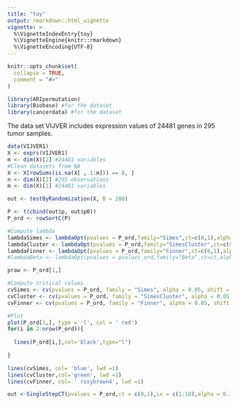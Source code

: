 ```yaml
---
title: "toy"
output: rmarkdown::html_vignette
vignette: >
  %\VignetteIndexEntry{toy}
  %\VignetteEngine{knitr::rmarkdown}
  %\VignetteEncoding{UTF-8}
---
```


```r
knitr::opts_chunk$set(
  collapse = TRUE,
  comment = "#>"
)
```

```r
library(ARIpermutation)
library(Biobase) #for the dataset
library(cancerdata) #for the dataset
```

The data set VIJVER includes expression values of 24481 genes in 295 tumor samples. 

```r

data(VIJVER1)
X <- exprs(VIJVER1)
m <- dim(X)[2] #24481 variables
#Clean datasets from NA
X <- X[rowSums(is.na(X[ , 1:m])) == 0, ]
n <- dim(X)[2] #295 observations
m <- dim(X)[1] #24481 variables

out <- testByRandomization(X, B = 200)

P <- t(cbind(out$p, out$p0))
P_ord <- rowSortC(P)

#Compute lambda
lambdaSimes <- lambdaOpt(pvalues = P_ord,family="Simes",ct=c(0,1),alpha=0.05, shift = NULL)
lambdaCluster <- lambdaOpt(pvalues = P_ord,family="SimesCluster",ct=c(0,1),alpha=0.05, shift = NULL, delta = 7)
lambdaFinner <- lambdaOpt(pvalues = P_ord,family="Finner",ct=c(0,1),alpha=0.05, shift = NULL)
#lambdaBeta <- lambdaOpt(pvalues = pvalues_ord,family="Beta",ct=ct,alpha=alpha, shift = shift)

praw <- P_ord[1,]

#Compute critical values
cvSimes <- cv(pvalues = P_ord, family = "Simes", alpha = 0.05, shift = NULL, lambda = lambdaSimes)
cvCluster <- cv(pvalues = P_ord, family = "SimesCluster", alpha = 0.05, shift = NULL, lambda = lambdaCluster, delta = 7)
cvFinner <- cv(pvalues = P_ord, family = "Finner", alpha = 0.05, shift = NULL, lambda = lambdaFinner)

#Plot 
plot(P_ord[1,], type = 'l', col = ' red')
for(i in 2:nrow(P_ord)){
  
  lines(P_ord[i,],col='black',type="l")
  
}

lines(cvSimes, col= 'blue', lwd =1)
lines(cvCluster,col='green', lwd =1)
lines(cvFinner, col= ' rosybrown4', lwd =1)

out <-SingleStepCT(pvalues = P_ord,ct = c(0,1),ix = c(1:10),alpha = 0.1,shift = 7,family = "SimesCluster",lambda = lambdaCluster)

```

